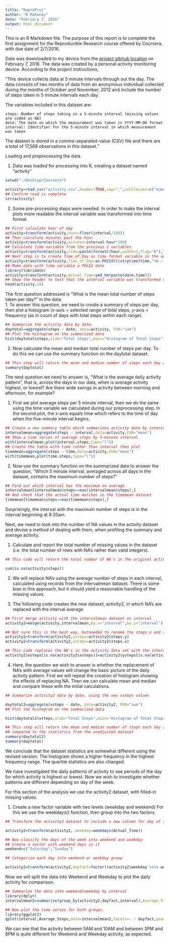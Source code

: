 ```yaml
---
title: "ReproProj"
author: "B Mahoney"
date: "February 7, 2016"
output: html_document
---
```

This is an R Markdown file.  The purpose of this report is to complete the first assignment for the Reproducible Research course offered by Coursera, with due date of 2/7/2016.

Data was downloaded to my device from the [project gibhub location](https://d396qusza40orc.cloudfront.net) on February 7, 2016. The data was created by a personal activity monitoring device.  According to the project instructions,

"This device collects data at 5 minute intervals through out the day. The data consists of two months of data from an anonymous individual collected during the months of October and November, 2012 and include the number of steps taken in 5 minute intervals each day.

The variables included in this dataset are:

    steps: Number of steps taking in a 5-minute interval (missing values are coded as NA)
    date: The date on which the measurement was taken in YYYY-MM-DD format
    interval: Identifier for the 5-minute interval in which measurement was taken

The dataset is stored in a comma-separated-value (CSV) file and there are a total of 17,568 observations in this dataset."

Loading and preprocessing the data.

1.  Data was loaded for processing into R, creating a dataset named "activity"

```r
setwd("~/Desktop/Coursera")

activity=read.csv("activity.csv",header=TRUE,sep=",",colClasses=c("numeric","character","numeric"))
## Confirm read is complete
str(activity)

```

2.  Some pre-processing steps were needed.  In order to make the interval plots more readable
the interval variable was transformed into time format.

```r

## First calculate hour of day
activity=transform(activity,hour=floor(interval/100))
## Then calculate minutes past the hour
activity=transform(activity,minutes=interval-hour*100)
## Calculate time variable from the previous 2 variables
activity=transform(activity,time=paste(formatC(hour,width=2,flag="0"),":",formatC(minutes,width=2,flag="0")))
## Next step is to create Time_of_Day as time format variable in the activity dataset
activity=transform(activity,Time_of_Day=as.POSIXlt(strptime(time,"%H : %M")))
## Make date with time variable a POSIX date
library(lubridate)
activity=transform(activity,Actual_Time=ymd_hm(paste(date,time)))
## Show the header to test that the interval variable was transformed correctly (Time_of_Day variable), and aligned with its true calendar date for later use (realtime)
head(activity,10)
```

The first question addressed is "What is the mean total number of steps taken per day?" in the data.  
1.  To answer this question, we need to create a summary of steps per day, then plot a histogram (x-axis = selected range of total steps, y-axis = frequency (as in count of days with total steps within each range).  

``` r

## Summarize the activity data by date.
daytotal=aggregate(steps ~ date, data=activity, FUN="sum")
## Plot the histogram on the summarized data
hist(daytotal$steps,xlab="Total Steps",main="Histogram of Total Steps")
```

2.  Now calculate the mean and median total number of steps per day.  To do this we can use the summary function on the daytotal dataset.


``` r
## This step will return the mean and median number of steps each day across all days
summary(daytotal)
```


The next question we need to answer is, "What is the average daily activity pattern", that is, across the days in our data, when is average activity highest, or lowest?  Are there wide swings in activity between morning and afternoon, for example?

1.  First we plot average steps per 5 minute interval, then we do the same using the time variable we calculated during our preprocessing step.  In the second plot, the x-axis equals time which refers to the time of day when the five-minute interval begins.

```r
## Create a new summary table which summarizes activity data by interval
intervalmean=aggregate(steps ~ interval,data=activity,FUN="mean")
## Show a time series of average steps by 5-minute interval
with(intervalmean,plot(interval,steps,type="l"))
## Create the table with time rather than interval then plot
timemean=aggregate(steps ~ time,data=activity,FUN="mean")
with(timemean,plot(time,steps,type="l"))
```

2.  Now use the summary function on the summarized data to answer the question, "Which 5 minute interval, averaged across all days in the dataset, contains the maximum number of steps?"

```r

## Find out which interval has the maximum on average
intervalmean[intervalmean$steps==max(intervalmean$steps),]
## And check that the actual time matches in the timemean dataset
timemean[timemean$steps==max(timemean$steps),]
```

Surprisingly, the interval with the maximum number of steps is in the interval beginning at 8:35am.

Next, we need to look into the number of NA values in the activity dataset and devise a method of dealing with them, when profiling the summary and average activity.

1.  Calculate and report the total number of missing values in the dataset (i.e. the total number of rows with NA's rather than valid integers).

``` r

## This code will return the total number of NA's in the original activity dataset

sum(is.na(activity$steps))
```

2.  We will replace NA's using the average number of steps in each interval, calculated using records from the intervalmean dataset.  There is some bias in this approach, but it should yield a reasonable handling of the missing values.

3.  The following code creates the new dataset, activity2, in which NA's are replaced with the interval average

```r
## First merge activity with the intervalmean dataset on interval
activity2=merge(activity,intervalmean,by.x="interval",by.y="interval")

## Not sure this is the best way, butneeded to rename the steps.x and steps.y columns prior to the replacement of NA's
activity2=transform(activity2,ysteps=activity2$steps.y)
activity2=transform(activity2,xsteps=activity2$steps.x)

## This code replaces the NA's in the activity data set with the interval averages from interval mean dataset
activity2$xsteps[is.na(activity2$xsteps)]=activity2$ysteps[is.na(activity2$xsteps)]

```

4.  Here, the question we wish to answer is whether the replacement of NA's with average values will change the basic picture of the daily activity pattern.  First we will repeat the creation of histogram showing the effects of replacing NA.  Then we can calculate mean and median and compare these with the initial calculations.

```r

## Summarize activity2 data by date, using the new xsteps values

daytotal2=aggregate(xsteps ~ date, data=activity2, FUN="sum")
## Plot the histogram on the summarized data

hist(daytotal2$xsteps,xlab="Total Steps",main="Histogram of Total Steps - Missing Values Replaced")

## This step will return the mean and median number of steps each day across all days for the revised dataset
## compared to the statistics from the unadjusted dataset
summary(daytotal2)
summary(daytotal)

```

We conclude that the dataset statistics are somewhat different using the revised version.  The histogram shows a higher frequency in the highest frequency range.  The quartile statistics are also changed.

We have investigated the daily patterns of activity to see periods of the day for which activity is highest or lowest.  Now we wish to investigate whether patterns are different depending on day of the week.

For this section of the analysis we use the activity2 dataset, with filled-in missing values.

1.  Create a new factor variable with two levels (weekday and weekend)  For this we use the weekdays() function, then group into the two factors.

```r

## Transform the activity2 dataset to include a new column for day of the week, based on the "new" date column

activity2=transform(activity2, weekday=weekdays(Actual_Time))

## Now classify the days of the week into weekend and weekday
## Create a vector with weekend days in it
weekend=c("Saturday","Sunday")

## Categorize each day into weekend or weekday group

activity2=transform(activity2,dayfact=factor((activity2$weekday %in% weekend), levels=c(FALSE,TRUE),labels=c("Weekday","Weekend")))

```

Now we will split the data into Weekend and Weekday to plot the daily activity for comparison.

```r

## Summarize the data into weekend/weekday by interval
library(dplyr)
intervalmean2=summarize(group_by(activity2,dayfact,interval),Average_Steps=mean(xsteps))

## Now plot the time series for both groups.
library(ggplot2)
qplot(interval,Average_Steps,data=intervalmean2,facets=. ~ dayfact,geom=c("point","smooth"))

```

We can see that the activity between 5AM and 10AM and between 3PM and 8PM is quite different for Weekend and Weekday activity, as expected.
